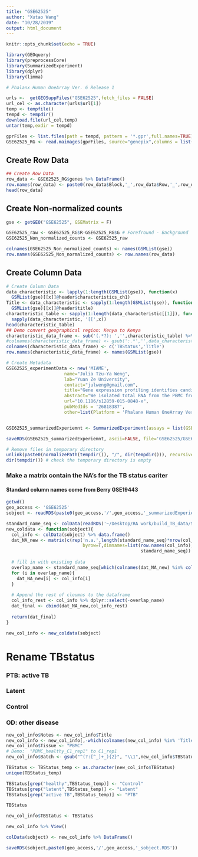 ```yaml
---
title: "GSE62525"
author: "Xutao Wang"
date: "10/28/2019"
output: html_document
---
```


```r
knitr::opts_chunk$set(echo = TRUE)
```

```r
library(GEOquery)
library(preprocessCore)
library(SummarizedExperiment)
library(dplyr)
library(limma)

# Phalanx Human OneArray Ver. 6 Release 1
```

```r
urls <-  getGEOSuppFiles("GSE62525",fetch_files = FALSE)
url_cel <- as.character(urls$url[1])
temp <- tempfile()
tempd <- tempdir()
download.file(url_cel,temp)
untar(temp,exdir = tempd)

gprFiles <- list.files(path = tempd, pattern = '*.gpr',full.names=TRUE);gprFiles
GSE62525_RG <- read.maimages(gprFiles, source="genepix",columns = list(R = "F635 Median", G = "B635 Median"))
```

## Create Row Data
```r
## Create Row Data
row_data <- GSE62525_RG$genes %>% DataFrame()
row.names(row_data) <- paste0(row_data$Block,'_',row_data$Row,'_',row_data$Column)
head(row_data)
```

## Create Non-normalized counts
```r
gse <- getGEO("GSE62525", GSEMatrix = F)

GSE62525_raw <- GSE62525_RG$R-GSE62525_RG$G # Forefround - Background
GSE62525_Non_normalized_counts <- GSE62525_raw

colnames(GSE62525_Non_normalized_counts) <- names(GSMList(gse))
row.names(GSE62525_Non_normalized_counts) <- row.names(row_data)
```


## Create Column Data
```r
# Create Column Data
data_characteristic <- lapply(1:length(GSMList(gse)), function(x)  
  GSMList(gse)[[x]]@header$characteristics_ch1)
Title <- data_characteristic <- sapply(1:length(GSMList(gse)), function(x)  
  GSMList(gse)[[x]]@header$title)
characteristic_table <- sapply(1:length(data_characteristic[[1]]), function(x) 
  sapply(data_characteristic, '[[',x)) 
head(characteristic_table)
## Demo convert geographical region: Kenya to Kenya
characteristic_data_frame <- sub('(.*?): ','',characteristic_table) %>% as_tibble() %>% mutate(Title=Title) %>% DataFrame()
#colnames(characteristic_data_frame) <- gsub(':.*','',data_characteristic[[1]])
colnames(characteristic_data_frame) <- c('TBStatus','Title')
row.names(characteristic_data_frame) <- names(GSMList(gse))
```

```r
# Create Metadata
GSE62525_experimentData <- new('MIAME',
                      name="Julia Tzu-Ya Weng",
                      lab="Yuan Ze University",
                      contact="julweng@gmail.com",
                      title="Gene expression profiling identifies candidate biomarkers for active and latent tuberculosis. ",
                      abstract="We isolated total RNA from the PBMC from 7 active TB, 7 latent infection, and 7 healthy individuals and profiled their transcriptional profiles to identify signficantly differentially expressed geens that differ among these three groups",
                      url="10.1186/s12859-015-0848-x",
                      pubMedIds = '26818387',
                      other=list(Platform = 'Phalanx Human OneArray Ver. 6 Release 1 :GPL1695'))


GSE62525_summarizedExperiemnt <- SummarizedExperiment(assays = list(GSE62525_Non_normalized_counts= as.matrix(GSE62525_Non_normalized_counts)), colData = characteristic_data_frame, rowData = row_data, metadata = list(GSE62525_experimentData)); GSE62525_summarizedExperiemnt

```

```r
saveRDS(GSE62525_summarizedExperiemnt, ascii=FALSE, file='GSE62525/GSE62525_summarizedExperiemnt.RDS')

# Remove files in temporary directory
unlink(paste0(normalizePath(tempdir()), "/", dir(tempdir())), recursive = TRUE)
dir(tempdir()) # check the temporary directory is empty
```

### Make a matrix contain the NA's for the TB status cariter
#### Standard column names come from Berry GSE19443
```r
getwd()
geo_access <- 'GSE62525'
sobject <- readRDS(paste0(geo_access,'/',geo_access,'_summarizedExperiemnt.RDS'))
```

```r
standard_name_seq <- colData(readRDS('~/Desktop/RA work/build_TB_data/Signatures/Berry/GSE19443/GSE19443_summarizedExperiemnt.RDS')) %>% data.frame() %>% colnames
new_coldata <- function(sobject){
  col_info <- colData(sobject) %>% data.frame()
  dat_NA_new <- matrix(c(rep('n.a.',length(standard_name_seq)*nrow(col_info))),ncol=length(standard_name_seq),
                             byrow=T,dimnames=list(row.names(col_info),
                                                   standard_name_seq)) %>% data.frame()
  
  # fill in with existing data
  overlap_name <- standard_name_seq[which(colnames(dat_NA_new) %in% colnames(col_info))]
  for (i in overlap_name){
    dat_NA_new[i] <- col_info[i]
  }
  
  # Append the rest of cloumns to the dataframe
  col_info_rest <- col_info %>% dplyr::select(-overlap_name)
  dat_final <- cbind(dat_NA_new,col_info_rest)
  
  return(dat_final)
}

new_col_info <- new_coldata(sobject)

```

# Rename TBstatus
### PTB: active TB
### Latent
### Control
### OD: other disease
```r
new_col_info$Notes <- new_col_info$Title
new_col_info <- new_col_info[,-which(colnames(new_col_info) %in% 'Title')]
new_col_info$Tissue <- "PBMC"
# Demo:  "PBMC_healthy_C1_rep1" to C1_rep1
new_col_info$Batch <- gsub("^(?:[^_]+_){2}", "\\1",new_col_info$TBStatus)

TBStatus <- TBStatus_temp <- as.character(new_col_info$TBStatus)
unique(TBStatus_temp)

TBStatus[grep("healthy",TBStatus_temp)] <- "Control"
TBStatus[grep("latent",TBStatus_temp)] <- "Latent"
TBStatus[grep("active TB",TBStatus_temp)] <- "PTB"

TBStatus

new_col_info$TBStatus <- TBStatus

new_col_info %>% View()

colData(sobject) <- new_col_info %>% DataFrame()

saveRDS(sobject,paste0(geo_access,'/',geo_access,'_sobject.RDS'))

```





















































































